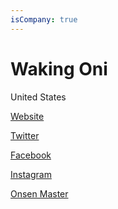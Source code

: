 ```yaml
---
isCompany: true
---
```


# Waking Oni

<Location>

United States

</Location>



<Website>

[Website](https://www.wakingoni.com)

[Twitter](https://twitter.com/WakingOni)

[Facebook](https://www.facebook.com/wakingoni)

[Instagram](https://instagram.com/WakingOni)

</Website>

<Games>

[Onsen Master](https://www.onsenmaster.com/)

</Games>
